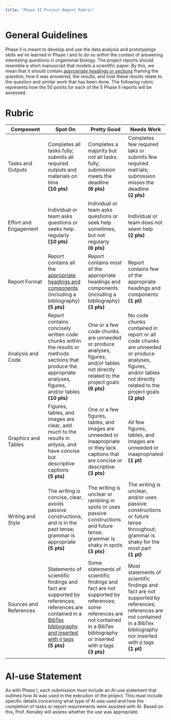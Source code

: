 ```yaml
---
title: "Phase II Project Report Rubric"
---
```


# General Guidelines

Phase II is meant to develop and use the data analysis and prototypings skills we've learned in Phase I and to do so within the context of answering interesting questions in organismal biology. The project reports should resemble a short manuscript that models a scientific paper. By this, we mean that it should contain [appropriate headings or sections](mod4_proj.html#Headers) framing the question, how it was answered, the results, and how these results relate to the question and similar work that has been done. The following rubric represents how the 50 points for each of the 5 Phase II reports will be assessed.

# Rubric
 |Component| **Spot On** |  **Pretty Good** | **Needs Work**  
|--------|-------- |-------- |--------
| Tasks and Outputs | Completes all tasks fully; submits all required outputs and materials on time  <br>**(10 pts)** | Completes a majority but not all tasks fully; submission meets the deadline  <br>**(6 pts)** | Completes few required taks or submits few required matrials; submission misses the deadline <br>**(2 pts)**
| Effort and Engagement | Individual or team asks questions or seeks help regularly <br>**(10 pts)**|  Individual or team asks questions or seek help sometimes, but not regularly <br>**(6 pts)**  |  Individual or team does not seem help <br>**(2 pts)**
| Report Format | Report contains all the [appropriate headings and components](mod4_proj.html#Headers) (including a bibliography) <br>**(5 pts)**|  Report contains most of the appropriate headings and components (including a bibliography) <br>**(3 pts)** |  Report contains few of the appropriate headings and components <br>**(1 pt)**
| Analysis and Code | Report contains concisely written code chunks within the results or methods sections that produce the appropriate analyses, figures, and/or tables <br>**(10 pts)**|  One or a few code chunks are unneeded or produce analyses, figures, and/or tables not directly related to the project goals <br>**(6 pts)**| No code chunks contained in report or all code chunks are unneeded or produce analyses, figures, and/or tables not directly related to the project goals <br>**(2 pts)** 
| Graphics and Tables | Figures, tables, and images are clear, add much to the results in anlysis, and have concise but descriptive captions <br>**(5 pts)**|   One or a few figures, tables, and images are unneeded or inaapropriate or they lack captions that are concise or descriptive  <br>**(3 pts)**|  All few figures, tables, and images are unneeded or inaapropriated <br>**(1 pt)**
| Writing and Style | The writing is concise, clear, avoids passive constructions, and is in the past tense; grammar is appropriate <br>**(5 pts)**|   The writing is unclear or rambling in spots or uses passive constructions and future tense; grammar is shaky in spots <br>**(3 pts)** |   The writing is unclear, and/or uses passive constructions or future tense throughout; grammar is shaky for the most part <br>**(1 pt)**
| Sources and References | Statements of scientific findings and fact are supported by references; references are contained in a [BibTex bibliography and inserted with `@` tags](mod4_proj.html#Inserting_References)  <br>**(5 pts)**| Some statements of scientific findings and fact are not supported by references; some references are not contained in a BibTex bibliography or inserted with `@` tags <br>**(3 pts)** |   Most statements of scientific findings and fact are not supported by references; references are not contained in a BibTex bibliography nor inserted with `@` tags <br>**(1 pt)**
||||

# AI-use Statement

As with Phase I, each submission must include an AI-use statement that outlines how AI was used in the execution of the project. This must include specific details concerning what type of AI was used and how the completion of tasks or report requirements were assisted with AI. Based on this, Prof. Kenaley will assess whether the use was appropriate.

